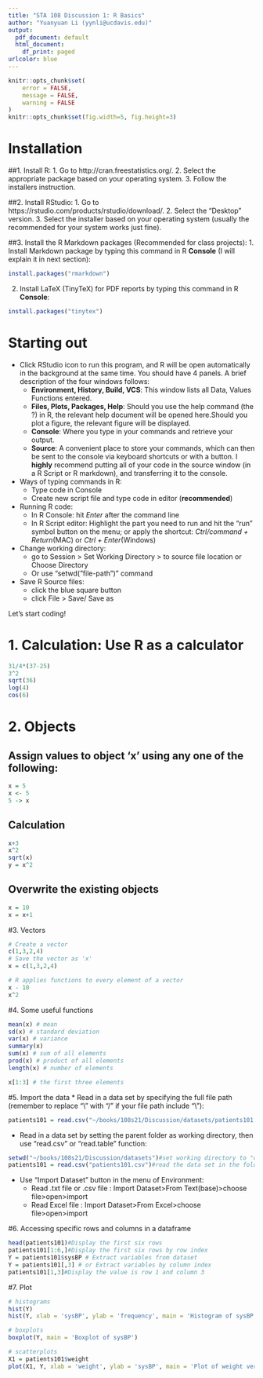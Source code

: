 ```yaml
---
title: "STA 108 Discussion 1: R Basics"
author: "Yuanyuan Li (yynli@ucdavis.edu)"
output:
  pdf_document: default
  html_document:
    df_print: paged
urlcolor: blue
---
```


```r
knitr::opts_chunk$set(
	error = FALSE,
	message = FALSE,
	warning = FALSE
)
knitr::opts_chunk$set(fig.width=5, fig.height=3) 
```

# Installation
##1. Install R:
1. Go to http://cran.freestatistics.org/.
2. Select the appropriate package based on your operating system.
3. Follow the installers instruction.

##2. Install RStudio:
1. Go to https://rstudio.com/products/rstudio/download/.
2. Select the “Desktop” version.
3. Select the installer based on your operating system (usually the recommended for your system works
just fine).

##3. Install the R Markdown packages (Recommended for class projects):
1. Install Markdown package by typing this command in R **Console** (I will explain it in next section):

```r
install.packages("rmarkdown")
```

2. Install LaTeX (TinyTeX) for PDF reports by typing this command in R **Console**:
```r
install.packages("tinytex")
```

# Starting out

* Click RStudio icon to run this program, and R will be open automatically in the background at the same time. You should have 4 panels. A brief description of the four windows follows:
    - **Environment, History, Build, VCS**: This window lists all Data, Values Functions entered.
    - **Files, Plots, Packages, Help**: Should you use the help command (the ?) in R, the relevant help document will be opened here.Should you plot a figure, the relevant figure will be displayed.
    - **Console**: Where you type in your commands and retrieve your output.
    - **Source**: A  convenient  place  to  store  your  commands,  which  can  then  be  sent  to  the  console  via keyboard shortcuts or with a button. I **highly** recommend putting all of your code in the source window (in a R Script or R markdown), and transferring it to the console.


* Ways of typing commands in R:
    + Type code in Console
    + Create new script file and type code in editor (**recommended**)

* Running R code:
    - In R Console: hit *Enter* after the command line
    - In R Script editor: Highlight the part you need to run and hit     the "run" symbol button on the menu; or apply the shortcut: *Ctrl/command + Return*(MAC) or *Ctrl + Enter*(Windows)

* Change working directory:
    - go to Session > Set Working Directory > to source file location or Choose Directory
    - Or use "setwd("file-path")" command

* Save R Source files:
    - click the blue square button 
    - click File > Save/ Save as

Let's start coding!

# 1. Calculation: Use R as a calculator

```r
31/4*(37-25) 
3^2
sqrt(36)
log(4)
cos(6)
```

# 2. Objects 
## Assign values to object 'x' using any one of the following:
```r
x = 5 
x <- 5
5 -> x
```


## Calculation
```r
x+3
x^2
sqrt(x)
y = x^2
```

## Overwrite the existing objects
```r
x = 10
x = x+1
```


#3. Vectors
```r
# Create a vector
c(1,3,2,4)
# Save the vector as 'x'
x = c(1,3,2,4)

# R applies functions to every element of a vector
x - 10
x^2
```


#4. Some useful functions
```r
mean(x) # mean
sd(x) # standard deviation
var(x) # variance
summary(x)
sum(x) # sum of all elements
prod(x) # product of all elements
length(x) # number of elements

x[1:3] # the first three elements
```

#5. Import the data
* Read in a data set by specifying the full file path (remember to replace “\\” with “/” if your file path include “\\”): 
```r
patients101 = read.csv("~/books/108s21/Discussion/datasets/patients101.csv")
```
    

* Read in a data set by setting the parent folder as working directory, then use "read.csv" or "read.table" function:
```r
setwd("~/books/108s21/Discussion/datasets")#set working directory to "datasets" folder
patients101 = read.csv("patients101.csv")#read the data set in the folder
```

* Use "Import Dataset" button in the menu of Environment: 
    + Read .txt file or .csv file : Import Dataset>From Text(base)>choose file>open>import 
    + Read Excel file : Import Dataset>From Excel>choose file>open>import 
    
#6. Accessing specific rows and columns in a dataframe
```r
head(patients101)#Display the first six rows
patients101[1:6,]#Display the first six rows by row index
Y = patients101$sysBP # Extract variables from dataset
Y = patients101[,3] # or Extract variables by column index
patients101[1,3]#Display the value is row 1 and column 3
```


#7. Plot 
```r
# histograms
hist(Y) 
hist(Y, xlab = 'sysBP', ylab = 'frequency', main = 'Histogram of sysBP')

# boxplots
boxplot(Y, main = 'Boxplot of sysBP')

# scatterplots
X1 = patients101$weight
plot(X1, Y, xlab = 'weight', ylab = 'sysBP', main = 'Plot of weight versus sysBP')
```



